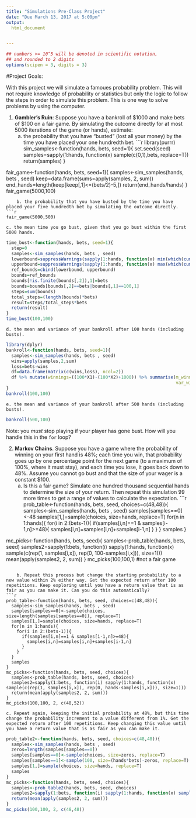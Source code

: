 ```yaml
---
title: "Simulations Pre-Class Project"
date: "Due March 13, 2017 at 5:00pm"
output:
  html_document


---
```


<style type="text/css">
.table {

    width: 80%;
    margin-left:10%; 
    margin-right:10%;
}
</style>
```r
## numbers >= 10^5 will be denoted in scientific notation,
## and rounded to 2 digits
options(scipen = 3, digits = 3)
```




#Project Goals:


With this project we will simulate a famoues probability problem. This will not require knowledge of probability or statistics but only the logic to follow the steps in order to simulate this problem. This is one way to solve problems by using the computer. 

 1. **Gambler's Ruin**: Suppose you have a bankroll of $1000 and make bets of $100 on a fair game. By simulating the outcome directly for at most 5000 iterations of the game (or hands), estimate:
    a. the probability that you have "busted" (lost all your money) by the time you have placed your one hundredth bet. 
```r
library(purrr)
sim_samples<-function(hands, bets, seed=1){
  set.seed(seed)
  samples=sapply(1:hands, function(x) sample(c(0,1),bets, replace=T))
  return(samples)
}

fair_game<-function(hands, bets, seed=1){
  samples<-sim_samples(hands, bets , seed)
  keep=data.frame(sums=apply(samples, 2, sum))
  end_hands=length(keep[keep[,1]<=(bets/2)-5,])
  return(end_hands/hands)
}
fair_game(5000,100)
```
    b. the probability that you have busted by the time you have placed your five hundredth bet by simulating the outcome directly. 
```r
fair_game(5000,500)
```
    c. the mean time you go bust, given that you go bust within the first 5000 hands.
```r
time_bust<-function(hands, bets, seed=1){
  step=0
  samples<-sim_samples(hands, bets , seed)
  lowerbound=suppressWarnings(sapply(1:hands, function(x) min(which(cumsum(samples[,x])==(bets/2)-5))))
  upperbound=suppressWarnings(sapply(1:hands, function(x) max(which(cumsum(samples[,x])==(bets/2)-5))))
  ref_bounds=cbind(lowerbound, upperbound)
  bounds=ref_bounds
  bounds[!is.finite(bounds[,2]),1]=bets
  bounds=bounds[bounds[,2]==bets|bounds[,1]==100,1]
  steps=sum(bounds)
  total_steps=(length(bounds)*bets)
  result=steps/total_steps*bets
  return(result)
}
time_bust(100,100)
```
    d. the mean and variance of your bankroll after 100 hands (including busts).
```r
library(dplyr)
bankroll<-function(hands, bets, seed=1){
  samples<-sim_samples(hands, bets , seed)
  wins=apply(samples,2,sum)
  loss=bets-wins
  df=data.frame(matrix(c(wins,loss), ncol=2))
  df %>% mutate(winnings=((100*X1)-(100*X2)+1000)) %>% summarise(m_winnings=mean(winnings), 
                                                                 var_winnings=var(winnings))
}
bankroll(100,100)
```
    
    e. the mean and variance of your bankroll after 500 hands (including busts).
```r
bankroll(500,100)
```
 
Note: you *must* stop playing if your player has gone bust. How will you handle this in the `for` loop?

2. **Markov Chains**. Suppose you have a game where the probability of winning on your first hand is 48%; each time you win, that probability goes up by one percentage point for the next game (to a maximum of 100%, where it must stay), and each time you lose, it goes back down to 48%. Assume you cannot go bust and that the size of your wager is a constant $100.
    a. Is this a fair game? Simulate one hundred thousand sequential hands to determine the size of your return. Then repeat this simulation 99 more times to get a range of values to calculate the expectation.
```r
prob_table<-function(hands, bets, seed, choices=c(48,48)){
  samples<-sim_samples(hands, bets , seed)
  samples[samples==0]<-48
  samples[1,]=sample(choices, size=hands, replace=T)
  for(n in 1:hands){
    for(i in 2:(bets-1)){
      if(samples[i,n]==1 & samples[i-1,n]>=48){
        samples[i,n]=samples[i,n]+samples[i-1,n]
      }
    }
  }
  samples
}  

mc_picks<-function(hands, bets, seed){
  samples<-prob_table(hands, bets, seed)
  samples2=sapply(1:bets, function(i) sapply(1:hands, function(x) sample(c(rep(1, samples[i,x]), rep(0, 100-samples[i,x])), size=1)))
  mean(apply(samples2, 2, sum))
}
mc_picks(100,100,1)
#not a fair game
```
    
    b. Repeat this process but change the starting probability to a new value within 2% either way. Get the expected return after 100 repetitions. Keep exploring until you have a return value that is as fair as you can make it. Can you do this automatically?
```r
prob_table<-function(hands, bets, seed, choices=c(48,48)){
  samples<-sim_samples(hands, bets , seed)
  samples[samples==0]<-sample(choices, size=length(samples[samples==0]), replace=T)
  samples[1,]=sample(choices, size=hands, replace=T)
  for(n in 1:hands){
    for(i in 2:(bets-1)){
      if(samples[i,n]==1 & samples[i-1,n]>=48){
        samples[i,n]=samples[i,n]+samples[i-1,n]
      }
    }
  }
  samples
}  
mc_picks<-function(hands, bets, seed, choices){
  samples<-prob_table(hands, bets, seed, choices)
  samples2=sapply(1:bets, function(i) sapply(1:hands, function(x) sample(c(rep(1, samples[i,x]), rep(0, hands-samples[i,x])), size=1)))
  return(mean(apply(samples2, 2, sum)))
}
mc_picks(100,100, 2, c(48,52))
```
    
    c. Repeat again, keeping the initial probability at 48%, but this time change the probability increment to a value different from 1%. Get the expected return after 100 repetitions. Keep changing this value until you have a return value that is as fair as you can make it. 
```r
prob_table2<-function(hands, bets, seed, choices=c(48,48)){
  samples<-sim_samples(hands, bets , seed)
  zeros=length(samples[samples==0])
  samples[samples==0]<-sample(choices, size=zeros, replace=T)
  samples[samples==1]<-sample(100, size=(hands*bets)-zeros, replace=T)
  samples[1,]=sample(choices, size=hands, replace=T)
  samples
}  
mc_picks<-function(hands, bets, seed, choices){
  samples<-prob_table2(hands, bets, seed, choices)
  samples2=sapply(1:bets, function(i) sapply(1:hands, function(x) sample(c(rep(1, samples[i,x]), rep(0, hands-samples[i,x])), size=1)))
  return(mean(apply(samples2, 2, sum)))
}
mc_picks(100,100, 2, c(48,48))

```